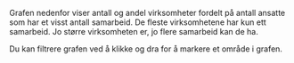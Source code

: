 Grafen nedenfor viser antall og andel virksomheter fordelt på antall ansatte som har et visst antall samarbeid. De fleste virksomhetene har kun ett samarbeid. Jo større virksomheten er, jo flere samarbeid kan de ha.

Du kan filtrere grafen ved å klikke og dra for å markere et område i grafen.